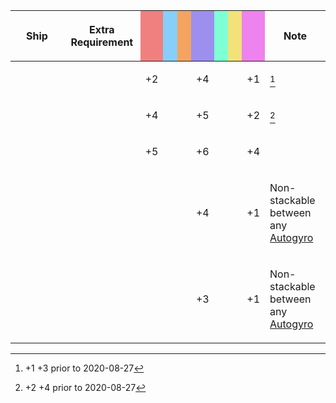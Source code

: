 {|class="wikitable" style="width:100%; text-align: center; vertical-align: middle;"
|-
! style="width: 20%;" | Ship
! style="width: 25%;" | Extra Requirement
! style="width: 5%; background-color: lightcoral;" | {{Firepower}}
! style="width: 5%; background-color: lightskyblue;" | {{Torpedo}}
! style="width: 5%; background-color: sandybrown;" | {{AA}}
! style="width: 5%; background-color: #9C8FEE;" | {{ASW}}
! style="width: 5%; background-color: #7fffd4;" | {{LOS}}
! style="width: 5%; background-color: #F2E279;" | {{Armor}}
! style="width: 5%; background-color: violet;" | {{Evasion}}
! style="width: 20%;" | Note
|-
! {{ShipLink|Ise/Kai Ni}}
| style="text-align:left;" | 
| +2 || || || +4 || || || +1
| style="text-align:left;" | <ref>{{Firepower}}+1 {{ASW}}+3 prior to 2020-08-27</ref>
|-
! {{ShipLink|Hyuuga/Kai Ni}}
| style="text-align:left;" | 
| +4 || || || +5 || || || +2
| style="text-align:left;" | <ref>{{Firepower}}+2 {{ASW}}+4 prior to 2020-08-27</ref>
|-
! {{ShipLink|Kaga/Kai Ni Go}}
| style="text-align:left;" | 
| +5 || || || +6 || || || +4
| style="text-align:left;" | 
|-
! {{ShipLink|Noshiro/Kai Ni}}
| style="text-align:left;" | 
| || || || +4 || || || +1
| style="text-align:left;" | Non-stackable between any [[:Category:Autogyro|Autogyro]]
|-
! {{ShipLink|Yahagi/Kai Ni|Yahagi/Kai Ni B|text=Yahagi Kai Ni (B)}}
| style="text-align:left;" | 
| || || || +3 || || || +1
| style="text-align:left;" | Non-stackable between any [[:Category:Autogyro|Autogyro]]
|}
<references/>
